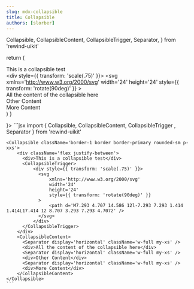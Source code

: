```yaml
---
slug: mdx-collapsible
title: Collapsible
authors: [slorber]
---
```


  Collapsible,
  CollapsibleContent,
  CollapsibleTrigger,
  Separator,
} from 'rewind-uikit'

  return (
    <Collapsible className='border-1 border border-primary rounded-sm p-xxs'>
      <div className='flex justify-between'>
        <div>This is a collapsible test</div>
        <CollapsibleTrigger>
          <div style={{ transform: 'scale(.75)' }}>
            <svg
              xmlns='http://www.w3.org/2000/svg'
              width='24'
              height='24'
              style={{ transform: 'rotate(90deg)' }}
            >
              <path d='M7.293 4.707 14.586 12l-7.293 7.293 1.414 1.414L17.414 12 8.707 3.293 7.293 4.707z' />
            </svg>
          </div>
        </CollapsibleTrigger>
      </div>
      <CollapsibleContent>
        <Separator display='horizontal' className='w-full my-xs' />
        <div>All the content of the collapsible here</div>
      </CollapsibleContent>
      <CollapsibleContent>
        <Separator display='horizontal' className='w-full my-xs' />
        <div>Other Content</div>
      </CollapsibleContent>
      <CollapsibleContent>
        <Separator display='horizontal' className='w-full my-xs' />
        <div>More Content</div>
      </CollapsibleContent>
    </Collapsible>
  )
}

<div className="flex flex-col gap-8 justify-center items-center">
  <DocsTemplate preview={<CollapsiblePreview />}>
    ```jsx
    import { Collapsible, CollapsibleContent, CollapsibleTrigger , Separator } from 'rewind-uikit'

    <Collapsible className='border-1 border border-primary rounded-sm p-xxs'>
        <div className='flex justify-between'>
          <div>This is a collapsible test</div>
          <CollapsibleTrigger>
              <div style={{ transform: 'scale(.75)' }}>
                <svg
                    xmlns='http://www.w3.org/2000/svg'
                    width='24'
                    height='24'
                    style={{ transform: 'rotate(90deg)' }}
                >
                    <path d='M7.293 4.707 14.586 12l-7.293 7.293 1.414 1.414L17.414 12 8.707 3.293 7.293 4.707z' />
                </svg>
              </div>
          </CollapsibleTrigger>
        </div>
        <CollapsibleContent>
          <Separator display='horizontal' className='w-full my-xs' />
          <div>All the content of the collapsible here</div>
          <Separator display='horizontal' className='w-full my-xs' />
          <div>Other Content</div>
          <Separator display='horizontal' className='w-full my-xs' />
          <div>More Content</div>
        </CollapsibleContent>
    </Collapsible>
    ```

  </DocsTemplate>

</div>
